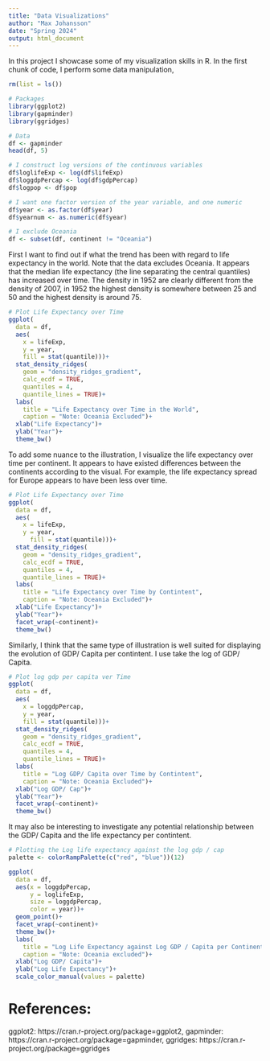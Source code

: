 ```yaml
---
title: "Data Visualizations"
author: "Max Johansson"
date: "Spring 2024"
output: html_document
---
```


In this project I showcase some of my visualization skills in R. In the first chunk of code, I perform some data manipulation, 
```r
rm(list = ls())

# Packages 
library(ggplot2)
library(gapminder)
library(ggridges)

# Data 
df <- gapminder
head(df, 5)

# I construct log versions of the continuous variables 
df$loglifeExp <- log(df$lifeExp)
df$loggdpPercap <- log(df$gdpPercap)
df$logpop <- df$pop

# I want one factor version of the year variable, and one numeric
df$year <- as.factor(df$year)
df$yearnum <- as.numeric(df$year)

# I exclude Oceania
df <- subset(df, continent != "Oceania")

```

First I want to find out if what the trend has been with regard to life expectancy in the world. Note that the data excludes Oceania. It appears that the median life expectancy (the line separating the central quantiles) has increased over time. The density in 1952 are clearly different from the density of 2007, in 1952 the highest density is somewhere between 25 and 50 and the highest density is around 75. 
```r
# Plot Life Expectancy over Time
ggplot(
  data = df, 
  aes(
    x = lifeExp, 
    y = year,
    fill = stat(quantile)))+
  stat_density_ridges(
    geom = "density_ridges_gradient", 
    calc_ecdf = TRUE,
    quantiles = 4,
    quantile_lines = TRUE)+
  labs(
    title = "Life Expectancy over Time in the World",
    caption = "Note: Oceania Excluded")+
  xlab("Life Expectancy")+
  ylab("Year")+
  theme_bw()

```

To add some nuance to the illustration, I visualize the life expectancy over time per continent. It appears to have existed differences between the continents according to the visual. For example, the life expectancy spread for Europe appears to have been less over time. 

```r
# Plot Life Expectancy over Time
ggplot(
  data = df, 
  aes(
    x = lifeExp, 
    y = year, 
      fill = stat(quantile)))+
  stat_density_ridges(
    geom = "density_ridges_gradient", 
    calc_ecdf = TRUE, 
    quantiles = 4, 
    quantile_lines = TRUE)+
  labs(
    title = "Life Expectancy over Time by Contintent",
    caption = "Note: Oceania Excluded")+
  xlab("Life Expectancy")+
  ylab("Year")+
  facet_wrap(~continent)+
  theme_bw()
```

Similarly, I think that the same type of illustration is well suited for displaying the evolution of GDP/ Capita per contintent. I use take the log of GDP/ Capita. 
```r
# Plot log gdp per capita ver Time
ggplot(
  data = df, 
  aes(
    x = loggdpPercap, 
    y = year, 
    fill = stat(quantile)))+
  stat_density_ridges(
    geom = "density_ridges_gradient",
    calc_ecdf = TRUE, 
    quantiles = 4, 
    quantile_lines = TRUE)+
  labs(
    title = "Log GDP/ Capita over Time by Contintent",
    caption = "Note: Oceania Excluded")+
  xlab("Log GDP/ Cap")+
  ylab("Year")+
  facet_wrap(~continent)+
  theme_bw()
```

It may also be interesting to investigate any potential relationship between the GDP/ Capita and the life expectancy per contintent. 

```r
# Plotting the Log life expectancy against the log gdp / cap 
palette <- colorRampPalette(c("red", "blue"))(12)

ggplot(
  data = df, 
  aes(x = loggdpPercap, 
      y = loglifeExp,
      size = loggdpPercap,
      color = year))+
  geom_point()+
  facet_wrap(~continent)+
  theme_bw()+
  labs(
    title = "Log Life Expectancy against Log GDP / Capita per Continent",
    caption = "Note: Oceania excluded")+
  xlab("Log GDP/ Capita")+
  ylab("Log Life Expectancy")+
  scale_color_manual(values = palette)

```


# References: 
ggplot2: https://cran.r-project.org/package=ggplot2, gapminder: https://cran.r-project.org/package=gapminder, ggridges: https://cran.r-project.org/package=ggridges
